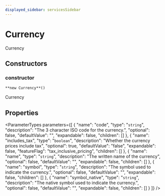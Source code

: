 ```yaml
---
displayed_sidebar: servicesSidebar
---
```



# Currency

Currency

## Constructors

### constructor

`**new Currency**()`

Currency

## Properties

<ParameterTypes parameters={[
  {
    "name": "code",
    "type": "`string`",
    "description": "The 3 character ISO code for the currency.",
    "optional": false,
    "defaultValue": "",
    "expandable": false,
    "children": []
  },
  {
    "name": "includes_tax",
    "type": "`boolean`",
    "description": "Whether the currency prices include tax",
    "optional": true,
    "defaultValue": "false",
    "expandable": false,
    "featureFlag": "tax_inclusive_pricing",
    "children": []
  },
  {
    "name": "name",
    "type": "`string`",
    "description": "The written name of the currency",
    "optional": false,
    "defaultValue": "",
    "expandable": false,
    "children": []
  },
  {
    "name": "symbol",
    "type": "`string`",
    "description": "The symbol used to indicate the currency.",
    "optional": false,
    "defaultValue": "",
    "expandable": false,
    "children": []
  },
  {
    "name": "symbol_native",
    "type": "`string`",
    "description": "The native symbol used to indicate the currency.",
    "optional": false,
    "defaultValue": "",
    "expandable": false,
    "children": []
  }
]} />
